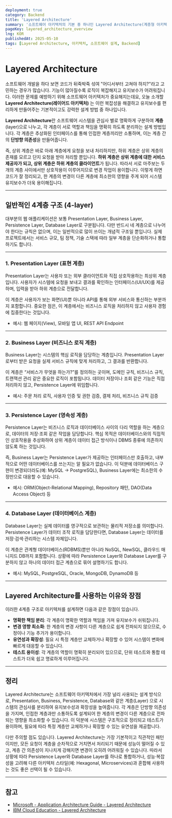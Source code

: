 ```yaml
---
deployment: true
category: Backend
title: 'Layered Architecture'
summary: '소프트웨어 아키텍처의 기본 중 하나인 Layered Architecture(계층형 아키텍처)는 시스템을 계층(Layer)로 구성하는 방법 중 하나입니다.'
pageKey: layered_architecture_overview
lng: KOR
publishedAt: 2025-05-10
tags: [Layered Architecture, 아키텍처, 소프트웨어 설계, Backend]
---
```


# Layered Architecture

소프트웨어 개발을 하다 보면 코드가 뒤죽박죽 섞여 "어디서부터 고쳐야 하지?"라고 고민하는 경우가 많습니다. 기능이 많아질수록 로직이 복잡해지고 유지보수가 어려워집니다. 이러한 문제를 예방하기 위해 소프트웨어 아키텍처가 중요해지는데요, 오늘 소개할 **Layered Architecture(레이어드 아키텍처)** 는 이런 복잡성을 해결하고 유지보수를 편리하게 만들어주는 기본적이고도 강력한 설계 방법 중 하나입니다.



**Layered Architecture**란 소프트웨어 시스템을 관심사 별로 명확하게 구분하여 **계층**(layer)으로 나누고, 각 계층이 서로 역할과 책임을 명확히 하도록 분리하는 설계 방법입니다. 각 계층은 추상화된 인터페이스를 통해 인접한 계층끼리만 소통하며, 이는 계층 간의 **단방향 의존성**을 만들어줍니다.



즉, 상위 계층은 바로 아래 계층에게 요청을 보내 처리하지만, 하위 계층은 상위 계층의 존재를 모르고 단지 요청을 받아 처리할 뿐입니다. **하위 계층은 상위 계층에 대한 서비스 제공자가 되고, 상위 계층은 하위 계층의 클라이언트**가 됩니다. 따라서 서로 마주보는 두 개의 계층 사이에서만 상호작용이 이루어지므로 변경 작업이 용이합니다. 이렇게 하면 코드가 잘 정리되고, 한 계층의 변경이 다른 계층에 최소한의 영향을 주게 되어 시스템 유지보수가 더욱 용이해집니다.

---

## 일반적인 4계층 구조 (4-layer)

대부분의 웹 애플리케이션은 보통 Presentation Layer, Business Layer, Persistence Layer, Database Layer로 구분됩니다. 다만 반드시 네 계층으로 나누어야 한다는 규칙은 없으며, 이는 일반적으로 많이 쓰이는 개념적 구조일 뿐입니다. 실제 프로젝트에서는 서비스 규모, 팀 정책, 기술 스택에 따라 일부 계층을 단순화하거나 통합하기도 합니다.

---

### 1. Presentation Layer (표현 계층)

Presentation Layer는 사용자 또는 외부 클라이언트와 직접 상호작용하는 최상위 계층입니다. 사용자가 시스템에 요청을 보내고 결과를 확인하는 인터페이스(UI/UX)를 제공하며, 입력을 받아 하위 계층으로 전달합니다.

이 계층은 사용자가 보는 화면(UI)뿐 아니라 API를 통해 외부 서비스와 통신하는 부분까지 포함합니다. 중요한 점은, 이 계층에서는 비즈니스 로직을 처리하지 않고 사용자 경험에 집중한다는 것입니다.

- 예시: 웹 페이지(View), 모바일 앱 UI, REST API Endpoint

---

### 2. Business Layer (비즈니스 로직 계층)

Business Layer는 시스템의 핵심 로직을 담당하는 계층입니다. Presentation Layer로부터 받은 요청을 실제 서비스 규칙에 맞게 처리하고, 그 결과를 반환합니다.

이 계층은 “서비스가 무엇을 하는가?”를 정의하는 곳이며, 도메인 규칙, 비즈니스 규칙, 트랜잭션 관리 같은 중요한 로직이 포함됩니다. 데이터 저장이나 조회 같은 기능은 직접 처리하지 않고, Persistence Layer에 위임합니다.

- 예시: 주문 처리 로직, 사용자 인증 및 권한 검증, 결제 처리, 비즈니스 규칙 검증

---

### 3. Persistence Layer (영속성 계층)

Persistence Layer는 비즈니스 로직과 데이터베이스 사이의 다리 역할을 하는 계층으로, 데이터의 저장·조회 같은 작업을 담당합니다. 핵심 목적은 데이터베이스와의 직접적인 상호작용을 추상화하여 상위 계층이 데이터 접근 방식이나 DBMS 종류에 의존하지 않도록 하는 것입니다.

즉, Business Layer는 Persistence Layer가 제공하는 인터페이스만 호출하고, 내부적으로 어떤 데이터베이스를 쓰는지는 알 필요가 없습니다. 이 덕분에 데이터베이스 구현이 변경되더라도(예: MySQL → PostgreSQL), Business Layer에는 최소한의 수정만으로 대응할 수 있습니다.

- 예시: ORM(Object-Relational Mapping), Repository 패턴, DAO(Data Access Object) 등

---

### 4. Database Layer (데이터베이스 계층)

Database Layer는 실제 데이터를 영구적으로 보관하는 물리적 저장소를 의미합니다. Persistence Layer가 데이터 조작 로직을 담당한다면, Database Layer는 데이터를 저장·검색·관리하는 시스템 자체입니다.

이 계층은 관계형 데이터베이스(RDBMS)뿐만 아니라 NoSQL, NewSQL, 클라우드 매니지드 DB까지 포함합니다. 상황에 따라 Persistence Layer와 Database Layer를 구분하지 않고 하나의 데이터 접근 계층으로 묶어 설명하기도 합니다.

- 예시: MySQL, PostgreSQL, Oracle, MongoDB, DynamoDB 등

---

## Layered Architecture를 사용하는 이유와 장점

이러한 4계층 구조로 아키텍처를 설계하면 다음과 같은 장점이 있습니다.

- **명확한 책임 분리**: 각 계층이 명확한 역할과 책임을 가져 유지보수가 쉬워집니다.
- **변경 영향 최소화**: 한 계층의 변경 사항이 다른 계층으로 쉽게 전파되지 않으므로, 수정이나 기능 추가가 용이합니다.
- **유연성과 확장성**: 필요 시 특정 계층만 교체하거나 확장할 수 있어 시스템이 변화에 빠르게 대응할 수 있습니다.
- **테스트 용이성**: 각 계층의 역할이 명확히 분리되어 있으므로, 단위 테스트와 통합 테스트가 더욱 쉽고 명료하게 이루어집니다.

---

## 정리

Layered Architecture는 소프트웨어 아키텍처에서 가장 널리 사용되는 설계 방식으로, Presentation, Business, Persistence, Database와 같은 계층(Layer) 으로 시스템의 관심사를 분리하여 유지보수성과 확장성을 높여줍니다. 각 계층은 단방향 의존성을 가지며, 인접한 계층과만 소통하도록 설계되어 한 계층의 변경이 다른 계층으로 전파되는 영향을 최소화할 수 있습니다. 이 덕분에 시스템은 구조적으로 정리되고 테스트가 용이하며, 필요에 따라 특정 계층만 교체하거나 확장할 수 있는 유연성을 제공합니다.

다만 주의할 점도 있습니다. Layered Architecture는 가장 기본적이고 직관적인 패턴이지만, 모든 요청이 계층을 순차적으로 거치면서 처리되기 때문에 성능이 떨어질 수 있고, 계층 간 의존성이 지나치게 강해지면 변경이 오히려 어려워질 수 있습니다. 따라서 상황에 따라 Persistence Layer와 Database Layer를 하나로 통합하거나, 성능·복잡성을 고려해 다른 아키텍처 스타일(예: Hexagonal, Microservices)과 혼합해 사용하는 것도 좋은 선택이 될 수 있습니다.

---

## 참고

- [Microsoft - Application Architecture Guide - Layered Architecture](https://learn.microsoft.com/en-us/azure/architecture/guide/architecture-styles/layered)
- [IBM Cloud Education - Layered Architecture](https://www.ibm.com/cloud/architecture/architectures/layered)
